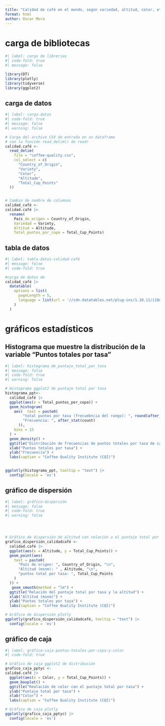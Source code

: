 ---
title: "Calidad de café en el mundo, según variedad, altitud, color, etc"
format: html
author: Oscar Mora 
---

# carga de bibliotecas 
```{r}
#| label: carga de librerias 
#| code-fold: true
#| message: false

library(DT)
library(plotly)
library(tidyverse)
library(ggplot2)

```

## carga de datos 
```{r}
#| label: carga-datos
#| code-fold: true
#| message: false
#| warning: false

# Carga del archivo CSV de entrada en un dataframe
# con la función read_delim() de readr
calidad.café <-
  read_delim(
    file = "coffee-quality.csv",
    col_select = c(
      "Country_of_Origin",
      "Variety",
      "Color",
      "Altitude",
      "Total_Cup_Points"
  ))


# Cambio de nombre de columnas
calidad_café <-   
calidad.café |>
  rename(
    País_de_origen = Country_of_Origin,
    Variedad = Variety,
    Altitud = Altitude,
    Total_puntos_por_copa = Total_Cup_Points)
```
## tabla de datos 

```{r}
#| label: tabla-datos-calidad-café
#| message: false
#| code-fold: true

#carga de datos de
calidad_café |>
  datatable(
    options = list(
      pageLength = 5,
      language = list(url = '//cdn.datatables.net/plug-ins/1.10.11/i18n/Spanish.json')
    )
  )
```


# gráficos estadísticos

## Histograma que muestre la distribución de la variable "Puntos totales por tasa"
```{r}
#| label: histograma_de_puntaje_total_por_tasa
#| message: false
#| code-fold: true
#| warning: false

# Histograma ggplot2 de puntaje total por tasa
histograma_ppt<-
  calidad_café |>
  ggplot(aes(x = Total_puntos_por_copa)) +
  geom_histogram( 
    aes(  text = paste0(
        "total puntos por tasa (frecuebncia del rango): ", round(after_stat(x), 2), "\n",
        "Frecuencia: ", after_stat(count)
      )),
    bins = 15
  ) + 
  geom_density() + 
  ggtitle("Distribución de frecuencias de puntos totales por tasa de café") +
  xlab("Puntos totales por tasa") +
  ylab("Frecuencia") +
  labs(caption = "Coffee Quality Institute (CQI)")
    

ggplotly(histograma_ppt, tooltip = "text") |>
  config(locale = 'es')
```

## gráfico de dispersión 

```{r}
#| label: gráfico-dispersión
#| message: false
#| code-fold: true
#| warning: false




# Gráfico de dispersión de altitud con relación a el puntaje total por tasa
grafico_dispersión_calidadcafé <-
  calidad.café |>
  ggplot(aes(x = Altitude, y = Total_Cup_Points)) +
  geom_point(aes(
    text = paste0(
      "País de origen: ", Country_of_Origin, "\n",
      "Altitud (msnm): " , Altitude, "\n",
      "puntos total por tasa: ", Total_Cup_Points
    )
  )) +
   geom_smooth(method = "lm") +
  ggtitle("Relación del puntaje total por tasa y la altitud") +
  xlab("Altitud (msnm)") +
  ylab("Puntos totales por tasa") +
  labs(caption = "Coffee Quality Institute (CQI)")

# Gráfico de dispersión plotly
ggplotly(grafico_dispersión_calidadcafé, tooltip = "text") |>
  config(locale = 'es')
```

## gráfico de caja 
```{r}
#| label: gráfico-caja-puntos-totales-por-copa-y-color
#| code-fold: true

# Gráfico de caja ggplot2 de distribución 
grafico_caja_pptyc <-
calidad.café |>
  ggplot(aes(x = Color, y = Total_Cup_Points)) +
  geom_boxplot() +
  ggtitle("Realación de color con el puntaje total por tasa") +
  ylab("Puntaje total por tasa") +
  xlab("Color") +
  labs(caption = "Coffee Quality Institute (CQI)")

# Gráfico de caja plotly
ggplotly(grafico_caja_pptyc) |> 
  config(locale = 'es')


```

